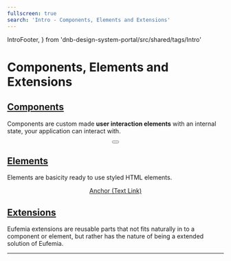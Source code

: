 ```yaml
---
fullscreen: true
search: 'Intro - Components, Elements and Extensions'
---
```


  IntroFooter,
} from 'dnb-design-system-portal/src/shared/tags/Intro'

<Intro>

# Components, Elements and Extensions

## [Components](!/uilib/components)

Components are custom made **user interaction elements** with an internal state, your application can interact with.

<div className="image-box" align="center">
  <Button text="Button" href="/uilib/components/button" target="_blank" />
</div>

## [Elements](!/uilib/elements)

Elements are basicity ready to use styled HTML elements.

<div className="image-box" align="center">
  <a className="dnb-anchor" href="!/uilib/elements/anchor" target="_blank">
    Anchor (Text Link)
  </a>
</div>

## [Extensions](!/uilib/extensions)

Eufemia extensions are reusable parts that not fits naturally in to a component or element, but rather has the nature of being a extended solution of Eufemia.

---

<IntroFooter
  href="/uilib/intro/12-usage-of-components-elements"
  text="Next - Usage of Components and Patterns"
/>

</Intro>
